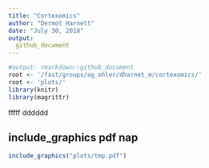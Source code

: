 ```yaml
---
title: "Cortexomics"
author: "Dermot Harnett"
date: "July 30, 2018"
output:
  github_document
---
```




```r
#output: rmarkdown::github_document
root <- '/fast/groups/ag_ohler/dharnet_m/cortexomics/'
root <- 'plots/'
library(knitr)
library(magrittr)

```


fffff
dddddd

## include_graphics pdf nap
```r
include_graphics("plots/tmp.pdf")

```

